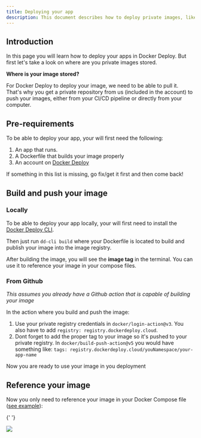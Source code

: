 ```yaml
---
title: Deploying your app
description: This document describes how to deploy private images, like you own app, in Docker Deploy
---
```


## Introduction

In this page you will learn how to deploy your apps in Docker Deploy.
But first let's take a look on where are you private images stored.

**Where is your image stored?**

For Docker Deploy to deploy your image, we need to be able to pull it. That's why you get a private repository from us (included in the account) to push your images, either from your CI/CD pipeline or directly from your computer.

## Pre-requirements

To be able to deploy your app, your will first need the following:

1. An app that runs.
2. A Dockerfile that builds your image properly
3. An account on [Docker Deploy](https://dockerdeploy.cloud/dashboard)

If something in this list is missing, go fix/get it first and then come back!

## Build and push your image
### Locally

To be able to deploy your app locally, your will first need to install the [Docker Deploy CLI](/quickstart/cli).

Then just run `dd-cli build` where your Dockerfile is located to build and publish your image into the image registry.

After building the image, you will see the **image tag** in the terminal. You can use it to reference your image in your compose files.

### From Github

_This assumes you already have a Github action that is capable of building your image_

In the action where you build and push the image:

1. Use your private registry credentials in `docker/login-action@v3`. You also have to add `registry: registry.dockerdeploy.cloud`.
2. Dont forget to add the proper tag to your image so it's pushed to your private registry. In `docker/build-push-action@v5` you would have something like: `tags: registry.dockerdeploy.cloud/youNamespace/your-app-name`

Now you are ready to use your image in you deployment

## Reference your image

Now you only need to reference your image in your Docker Compose file ([see example](https://github.com/jclapadula/docker-deploy/blob/main/templates/.yourApp.yml)):

{' '}

<img src="/images/docs/custom-image-tag.png" />
